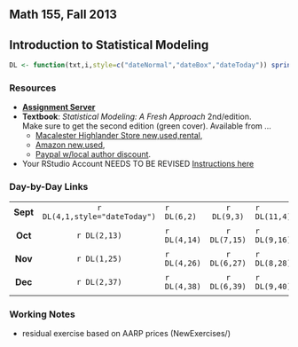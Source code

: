 ## Math 155, Fall 2013

## Introduction to Statistical Modeling
<link rel="stylesheet" type="text/css" href="stats155.css">
```r
DL <- function(txt,i,style=c("dateNormal","dateBox","dateToday")) sprintf("<a href='Syllabus/day-by-day.html#day-%s'><span class='%s'>%s</span></a>",i,match.arg(style),txt)
```

### Resources

* **[Assignment Server](http://glimmer.rstudio.com/mosaic/Stats155/)**
* **Textbook**: *Statistical Modeling: A Fresh Approach* 2nd/edition.  
    Make sure to get the second edition (green cover). Available from ...
    * [Macalester Highlander Store new,used,rental](http://www.bkstr.com/webapp/wcs/stores/servlet/CourseMaterialsResultsView?catalogId=10001&categoryId=9604&storeId=286405&langId=-1&programId=3325&termId=100028623&divisionDisplayName=%20&departmentDisplayName=MATH&courseDisplayName=155&sectionDisplayName=1&demoKey=null&purpose=browse), 
    * [Amazon new,used](http://www.amazon.com/Statistical-Modeling-Approach-Second-Edition/dp/0983965870/ref=sr_1_2?ie=UTF8&qid=1376075392&sr=8-2&keywords=statistical+modeling+a+fresh+approach), 
    * [Paypal w/local author discount](Resources/book-paypal.html).
* Your RStudio Account NEEDS TO BE REVISED [Instructions here](http://rpubs.com/dtkaplan/1398)

### Day-by-Day Links


  |  |  |  |   |   |    |  |  |   |  |  |   |  |
:-----:|:-----:|:-----|:-----:|---|---|---|---|---|---|---|---|---|---|
**Sept** |  `r DL(4,1,style="dateToday")` | `r DL(6,2)` | `r DL(9,3)` | `r DL(11,4)` | `r DL(13,5)` | `r DL(16,6)` | `r DL(18,7)` | `r DL(20,8)` |  `r DL(23,9)` | `r DL(25,10)` | `r DL(27,11)` | `r DL(30,12)` 
**Oct** | `r DL(2,13)` | `r DL(4,14)` | `r DL(7,15)` | `r DL(9,16)` | `r DL(11,17)` | `r DL(14,18)` | `r DL(16,19)` | `r DL(18,20)` | `r DL(21,21,style="dateBox")` | `r DL(23,22)` | <a href="#" class="tooltip"><em>25</em><span><strong>Fall Break!</strong></span></a> | `r DL(28,23)` | `r DL(30,24)` |
**Nov** | `r DL(1,25)` | `r DL(4,26)` | `r DL(6,27)` | `r DL(8,28)` | `r DL(11,29)` | `r DL(13,30)` | `r DL(15,31)` | `r DL(18,32)` | `r DL(20,33)` | `r DL(22,34)` | `r DL(25,35)` | `r DL(27,36)` | <a href="#" class="tooltip"><em>29</em><span><strong>Thanksgiving!</strong></span></a> | 
**Dec** | `r DL(2,37)` | `r DL(4,38)` | `r DL(6,39)` | `r DL(9,40)` | |  <a href="#" class="tooltip"><em class="dateWarning">16</em><span ><strong>Final exam</strong></span></a> | 





### Working Notes

* residual exercise based on AARP prices (NewExercises/)
